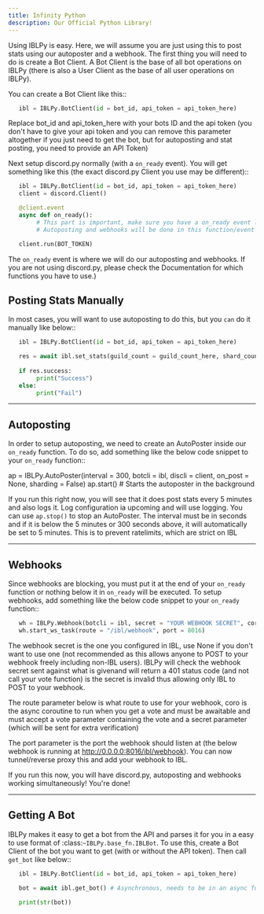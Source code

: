 ---
title: Infinity Python
description: Our Official Python Library!
---

Using IBLPy is easy. Here, we will assume you are just using this to post stats using our autoposter and a webhook. The first thing you will need to do is create a Bot Client. A Bot Client is the base of all bot operations on IBLPy (there is also a User Client as the base of all user operations on IBLPy). 

You can create a Bot Client like this::

```python
   ibl = IBLPy.BotClient(id = bot_id, api_token = api_token_here)
```

Replace bot_id and api_token_here with your bots ID and the api token (you don't have to give your api token and you can remove this parameter altogether if you just need to get the bot, but for autoposting and stat posting, you need to provide an API Token)

Next setup discord.py normally (with a ``on_ready`` event). You will get something like this (the exact discord.py Client you use may be different)::

```python
   ibl = IBLPy.BotClient(id = bot_id, api_token = api_token_here)
   client = discord.Client()

   @client.event
   async def on_ready():
        # This part is important, make sure you have a on_ready event like this 
        # Autoposting and webhooks will be done in this function/event

   client.run(BOT_TOKEN)
```

The ``on_ready`` event is where we will do our autoposting and webhooks. If you are not using discord.py, please check the Documentation for which functions you have to use.)

## Posting Stats Manually

In most cases, you will want to use autoposting to do this, but you `can` do it manually like below::

```python
   ibl = IBLPy.BotClient(id = bot_id, api_token = api_token_here)

   res = await ibl.set_stats(guild_count = guild_count_here, shard_count = shard_count_here) # Asynchronous, needs to be in an async function
   
   if res.success:
        print("Success")
   else:
        print("Fail")
```

---

## Autoposting

In order to setup autoposting, we need to create an AutoPoster inside our ``on_ready`` function. To do so, add something like the below code snippet to your ``on_ready`` function::

   ap = IBLPy.AutoPoster(interval = 300, botcli = ibl, discli = client, on_post = None, sharding = False)
   ap.start() # Starts the autoposter in the background

If you run this right now, you will see that it does post stats every 5 minutes and also logs it. Log configuration ia upcoming and will use logging. You can use ``ap.stop()`` to stop an AutoPoster. The interval must be in seconds and if it is below the 5 minutes or 300 seconds above, it will automatically be set to 5 minutes. This is to prevent ratelimits, which are strict on IBL

---

## Webhooks

Since webhooks are blocking, you must put it at the end of your ``on_ready`` function or nothing below it in ``on_ready`` will be executed. To setup webhooks, add something like the below code snippet to your ``on_ready`` function::

```python
   wh = IBLPy.Webhook(botcli = ibl, secret = "YOUR WEBHOOK SECRET", coro = get_vote)
   wh.start_ws_task(route = "/ibl/webhook", port = 8016)
```

The webhook secret is the one you configured in IBL, use None if you don't want to use one (not recommended as this allows anyone to POST to your webhook freely including non-IBL users). IBLPy will check the webhook secret sent against what is givenand will return a 401 status code (and not call your vote function) is the secret is invalid thus allowing only IBL to POST to your webhook. 

The route parameter below is what route to use for your webhook, coro is the async coroutine to run when you get a vote and must be awaitable and must accept a vote parameter containing the vote and a secret parameter (which will be sent for extra verification)

The port parameter is the port the webhook should listen at (the below webhook is running at http://0.0.0.0:8016/ibl/webhook). You can now tunnel/reverse proxy this and add your webhook to IBL.

If you run this now, you will have discord.py, autoposting and webhooks working simultaneously! You're done!

---

## Getting A Bot

IBLPy makes it easy to get a bot from the API and parses it for you in a easy to use format of :class:`~IBLPy.base_fn.IBLBot`. To use this, create a Bot Client of the bot you want to get (with or without the API token). Then call ``get_bot`` like below::

```python
   ibl = IBLPy.BotClient(id = bot_id, api_token = api_token_here)
   
   bot = await ibl.get_bot() # Asynchronous, needs to be in an async function

   print(str(bot))
```
